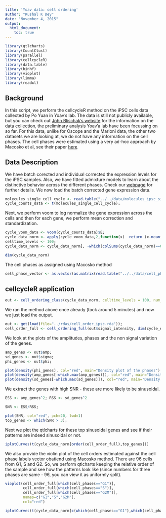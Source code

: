 ```yaml
---
title: 'Yoav data: cell ordering'
author: "Kushal K Dey"
date: "November 4, 2015"
output: 
  html_document:
    toc: true
---
```



```r
library(qtlcharts)
library(CountClust)
library(parallel)
library(cellcycleR)
library(data.table)
library(binhf)
library(vioplot)
library(limma)
library(readxl)
```

## Background

In this script, we perform the cellcycleR method on the iPSC cells data collected by Po Yuan in Yoav's lab. The data is still not publicly available, but you can check out [John Blischak's website](http://jdblischak.github.io/singleCellSeq/analysis/) for the information on the data collection, the preliminary analysis Yoav'a lab have been focussing on so far. For this data, unlike for Oscope and the Marioni data, the other two datasets we are looking at, we do not have any information on the cell phases. The cell phases were estimated using a very ad-hoc approach by Macosko et al, see their paper [here](http://www.ncbi.nlm.nih.gov/pubmed/26000488). 

## Data Description

We have batch corected and individual corrected the expression levels for the iPSC samples. Also, we have fitted admixture models to learn about the distinctive behavior across the different phases. Check our [webpage](http://jhsiao999.github.io/singleCell-method/) for further details. We now load the batch corrected gene expression data.

```r
molecules_single_cell_cycle <- read.table("../../data/molecules_ipsc_single_cell_cycle.txt");
cycle_counts_data <- t(molecules_single_cell_cycle);
```

Next, we perform voom to log normalize the gene expression across the cells and then for each gene, we perform mean correction and standardization.

```r
cycle_voom_data <- voom(cycle_counts_data)$E;
cycle_data_norm <- apply(cycle_voom_data,2,function(x)  return (x-mean(x))/sd(x))
celltime_levels <- 100;
cycle_data_norm <- cycle_data_norm[, -which(colSums(cycle_data_norm)==0)]

dim(cycle_data_norm)

```

The cell phases as assigned using Macosko method

```r
cell_phase_vector <- as.vector(as.matrix(read.table("../../data/cell_phase_vector_yoav.txt")));
```

## cellcycleR application

```r
out <- cell_ordering_class(cycle_data_norm, celltime_levels = 100, num_iter=100, save_path="../../rdas/cell_order_ipsc.rda")

```

We ran the method above once already (took around 5 minutes) and now we just load the output.

```r
out <- get(load(file="../rdas/cell_order_ipsc.rda"));
cell_order_full <- cell_ordering_full(out$signal_intensity, dim(cycle_data_norm)[2])
```

We look at the plots of the amplitudes, phases and the non signal variation of the genes.

```r

amp_genes <- out$amp;
sd_genes <- out$sigma;
phi_genes <- out$phi;

plot(density(phi_genes), col="red", main="Density plot of the phases")
plot(density(amp_genes[-which.max(amp_genes)]), col="red", main="Density plot of the amplitudes")
plot(density(sd_genes[-which.max(sd_genes)]), col="red", main="Density plot of the non-signal sd")

```

We extract the genes with high SNR - these are more likely to be sinusoidal.

```r
ESS <- amp_genes^2; RSS <- sd_genes^2

SNR <- ESS/RSS;

plot(SNR, col="red", pch=20, lwd=1)
top_genes <- which(SNR > 3);

```

Next we plot the qtlcharts for these top sinusoidal genes and see if their patterns are indeed
sinusoidal or not.

```r
iplotCurves(t(cycle_data_norm[order(cell_order_full),top_genes]))
```

We also provide the violin plot of the cell orders estimated against the cell phase labels vector obatiend using Macosko method. There are 96 cells from G1, S and G2. So, we perform qtlcharts keeping the relative order of the sample and see how the patterns look like (since numbers for three phases are same - 96, you can view it as uniformly split).

```r
vioplot(cell_order_full[which(cell_phases=="G1")],
        cell_order_full[which(cell_phases=="S")],
        cell_order_full[which(cell_phases=="G2M")],
        names=c("G1","S","G2M"),
        col="red")

iplotCurves(t(cycle_data_norm[c(which(cell_phases=="G1"),which(cell_phases=="S"), which(cell_phases=="G2M")),top_genes]))

```
